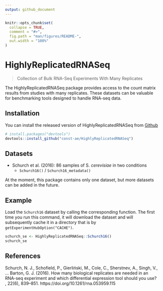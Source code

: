 ```yaml
---
output: github_document
---
```


<!-- README.md is generated from README.Rmd. Please edit that file -->

```r
knitr::opts_chunk$set(
  collapse = TRUE,
  comment = "#>",
  fig.path = "man/figures/README-",
  out.width = "100%"
)
```

# HighlyReplicatedRNASeq

<!-- badges: start -->
<!-- badges: end -->

> Collection of Bulk RNA-Seq Experiments With Many Replicates

The HighlyReplicatedRNASeq package provides access to the count matrix results
from studies with many replicates. These datasets can be valuable for
benchmarking tools designed to handle RNA-seq data.

## Installation

You can install the released version of HighlyReplicatedRNASeq from [Github](https://github.com/const-ae/HighlyReplicatedRNASeq)

``` r
# install.packages("devtools")
devtools::install_github("const-ae/HighlyReplicatedRNASeq")
```

## Datasets

+ Schurch et al. (2016): 86 samples of S. *cerevisiae* in two conditions
   - `Schurch16()` / `Schurch16_metadata()`


At the moment, this package contains only one dataset, but more datasets can be added in the future.


## Example

Load the `Schurch16` dataset by calling the corresponding function. The first time you run this command, it will download the dataset and will subsequently cache it in a directory that is by `getExperimentHubOption("CACHE")`.

```r
schurch_se <- HighlyReplicatedRNASeq::Schurch16()
schurch_se
```


## References

Schurch, N. J., Schofield, P., Gierliński, M., Cole, C., Sherstnev, A., Singh, V., … Barton, G. J. (2016). 
How many biological replicates are needed in an RNA-seq experiment and which differential expression tool should you use? \emph{RNA}, 22(6), 839–851. https://doi.org/10.1261/rna.053959.115
